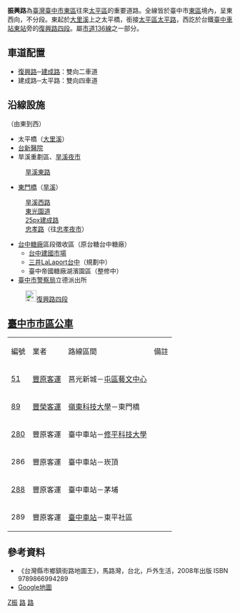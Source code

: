{{Infobox TwRoad2
|bgcolorh=
|colorh=
|name=[[File:TW_CHW136.svg|24px]]振興路
|enname=Zhenxing Road
|level=臺中市東區主要幹道
|code={{Jct|country=TWN|CH|136}}
|length=2.1
|lastext=
|speedhigh=
|line=
|start=
|end=
|junc=[[檔案:TW_PHW3.svg|20px]][[建成路_(台中市)|建成路]]
|img=台中東門橋03.JPG
|cap=振興路上的[[東門橋|東門橋]]
|size=
|left=復興路
|right=太平路
|leftlink=復興路 (台中市)
|rightlink=太平路 (太平區)
}}

'''振興路'''為[[臺灣|臺灣]][[臺中市|臺中市]][[東區_(臺中市)|東區]]往來[[太平區_(臺中市)|太平區]]的重要道路。全線皆於臺中市[[東區_(臺中市)|東區]]境內，呈東西向，不分段。東起於[[大里溪|大里溪]]上之太平橋，銜接[[太平區_(臺中市)|太平區]][[太平路_(太平區)|太平路]]，西訖於台鐵[[臺中車站|臺中車站東站]]旁的[[復興路_(台中市)|復興路四段]]。屬[[市道136號|市道136線]]之一部分。

== 車道配置 ==
*[[復興路_(台中市)|復興路]]─[[建成路_(台中市)|建成路]]：雙向二車道
*建成路─太平路：雙向四車道

== 沿線設施 ==
（由東到西）
*太平橋（[[大里溪|大里溪]]）
*[[台灣醫院列表#地區醫院|台新醫院]]
*旱溪重劃區、[[旱溪夜市|旱溪夜市]]
:[[旱溪東路|旱溪東路]]
*[[東門橋|東門橋]]（[[旱溪|旱溪]]）
:[[旱溪西路|旱溪西路]]
:[[東光園道|東光園道]]
:[[檔案:TW_PHW3.svg|25px]][[建成路_(台中市)|建成路]]
:[[忠孝路_(台中市)|忠孝路]]（往[[忠孝夜市_(台中市)|忠孝夜市]]）
*[[台中糖廠|台中糖廠]]區段徵收區（原台糖台中糖廠）
**[[台中建國市場|台中建國市場]]
**[[三井不動產|三井]][[LaLaport台中|LaLaport台中]]（規劃中）
**臺中帝國糖廠湖濱園區（整修中）
*[[臺中市警察局|臺中市警察局]]立德派出所
:[[File:TW_CHW136.svg|25px]][[復興路_(台中市)|復興路四段]]

== [[臺中市市區公車|臺中市市區公車]] ==

{| class="wikitable"
| 編號 || 業者 || 路線區間 || 備註
|-
| [[台中市公車51路|51]] || [[豐原客運|豐原客運]] || 莒光新城－[[屯區藝文中心|屯區藝文中心]] || 
|-
| [[台中市公車89路|89]] || [[豐榮客運|豐榮客運]] || [[嶺東科技大學|嶺東科技大學]]－東門橋 || 
|-
| [[台中市公車280路|280]] || 豐原客運 || 臺中車站－[[修平科技大學|修平科技大學]] || 
|-
| 286 || 豐原客運 || 臺中車站－崁頂 || 
|-
| [[台中市公車288路|288]] || 豐原客運 || 臺中車站－茅埔 || 
|-
| 289 || 豐原客運 || [[臺中車站|臺中車站]]－東平社區 || 
|}

==參考資料==
*《台灣縣市鄉鎮街路地圖王》，馬路灣，台北，戶外生活，2008年出版 ISBN 9789866994289
* [http://maps.google.com.tw/ Google地圖] {{Wayback|url=http://maps.google.com.tw/ |date=20091122013252 }}

{{台中市重要道路}}

[[Category:臺中市街道|Z振]]
[[Category:臺中市東區交通|路]]
[[Category:太平區交通_(臺灣)|路]]


{{TW-road-stub}}